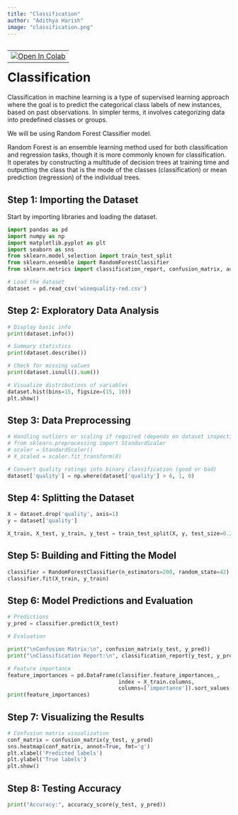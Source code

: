 ---
title: "Classification"
author: "Adithya Harish"
image: "classification.png"
---

<table align="left">
  <td>
    <a href="https://colab.research.google.com/drive/1gP7rN78W2X1nbluWvB1aFoFEnYJnsATE?usp=sharing" target="_parent"><img src="https://colab.research.google.com/assets/colab-badge.svg" alt="Open In Colab"/></a>
  </td>
</table>

# Classification

Classification in machine learning is a type of supervised learning approach where the goal is to predict the categorical class labels of new instances, based on past observations. In simpler terms, it involves categorizing data into predefined classes or groups.

We will be using Random Forest Classifier model.

Random Forest is an ensemble learning method used for both classification and regression tasks, though it is more commonly known for classification. It operates by constructing a multitude of decision trees at training time and outputting the class that is the mode of the classes (classification) or mean prediction (regression) of the individual trees.

## Step 1: Importing the Dataset
Start by importing libraries and loading the dataset.

```{python}
import pandas as pd
import numpy as np
import matplotlib.pyplot as plt
import seaborn as sns
from sklearn.model_selection import train_test_split
from sklearn.ensemble import RandomForestClassifier
from sklearn.metrics import classification_report, confusion_matrix, accuracy_score

# Load the dataset
dataset = pd.read_csv('winequality-red.csv')
```

## Step 2: Exploratory Data Analysis

```{python}
# Display basic info
print(dataset.info())
```

```{python}
# Summary statistics
print(dataset.describe())
```

```{python}
# Check for missing values
print(dataset.isnull().sum())
```

```{python}
# Visualize distributions of variables
dataset.hist(bins=15, figsize=(15, 10))
plt.show()
```

## Step 3: Data Preprocessing

```{python}
# Handling outliers or scaling if required (depends on dataset inspection)
# from sklearn.preprocessing import StandardScaler
# scaler = StandardScaler()
# X_scaled = scaler.fit_transform(X)

# Convert quality ratings into binary classification (good or bad)
dataset['quality'] = np.where(dataset['quality'] > 6, 1, 0)

```

## Step 4: Splitting the Dataset

```{python}
X = dataset.drop('quality', axis=1)
y = dataset['quality']

X_train, X_test, y_train, y_test = train_test_split(X, y, test_size=0.2, random_state=42)

```

## Step 5: Building and Fitting the Model

```{python}
classifier = RandomForestClassifier(n_estimators=200, random_state=42)
classifier.fit(X_train, y_train)

```

## Step 6: Model Predictions and Evaluation

```{python}
# Predictions
y_pred = classifier.predict(X_test)

# Evaluation

print("\nConfusion Matrix:\n", confusion_matrix(y_test, y_pred))
print("\nClassification Report:\n", classification_report(y_test, y_pred))

# Feature importance
feature_importances = pd.DataFrame(classifier.feature_importances_,
                                   index = X_train.columns,
                                   columns=['importance']).sort_values('importance', ascending=False)
print(feature_importances)

```

## Step 7: Visualizing the Results

```{python}
# Confusion matrix visualization
conf_matrix = confusion_matrix(y_test, y_pred)
sns.heatmap(conf_matrix, annot=True, fmt='g')
plt.xlabel('Predicted labels')
plt.ylabel('True labels')
plt.show()

```

## Step 8: Testing Accuracy

```{python}
print("Accuracy:", accuracy_score(y_test, y_pred))
```